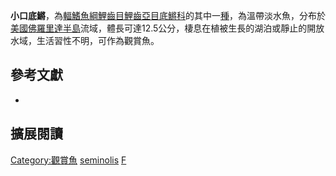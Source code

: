 {{Speciesbox
| name = 小口底鱂
| image = 
| image_width = 200px
| image_caption = 
| status = LC
| status_system = IUCN3.1
| genus = Fundulus
| species = seminolis
| authority = Girard, 1859
| synonyms = 
}}
'''小口底鱂'''，為[[輻鰭魚綱|輻鰭魚綱]][[鯉齒目|鯉齒目]][[鯉齒亞目|鯉齒亞目]][[底鱂科|底鱂科]]的其中一[[種|種]]，為溫帶淡水魚，分布於[[美國|美國]][[佛羅里達半島|佛羅里達半島]]流域，體長可達12.5公分，棲息在植被生長的湖泊或靜止的開放水域，生活習性不明，可作為觀賞魚。

== 參考文獻 ==
*{{FishBase_species|genus=Fundulus|species=seminolis|year=2014|month=10}}

== 擴展閱讀 ==
{{refbegin}}
{{wikispecies-inline|Fundulus seminolis}}
{{refend}}
{{Taxonbar|from=Q2718044}}

[[Category:觀賞魚|Category:觀賞魚]]
[[Category:底鱂屬|seminolis]]
[[Category:1859年描述的魚類|F]]


{{魚類小作品}}
